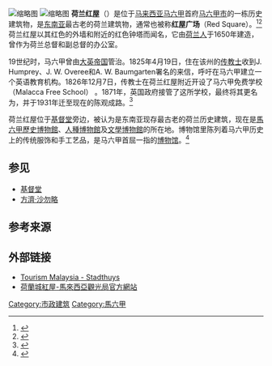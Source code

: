 {{Infobox building
| name = 荷兰红屋
| native_name = Stadthuys
| image = Malacca stadhuys1.jpg
| image_size = 250px
| caption = 
| address = 
| location_town = [[马六甲市|马六甲市]]
| location_country = [[马来西亚|马来西亚]]
| coordinates = {{coord|2.194059|N|102.249154|E|source:wikidata-and-enwiki-cat-tree_region:MY|display=title,inline}}
| start_date = {{Start date and age|1888}}
| architect = {{tsl|en|Maurice Cameron|莫里斯·卡梅伦}}<ref name=Hockton>{{Cite book|title=Penang: An Inside Guide to Its Historic Homes, Buildings, Monuments and Parks.|last=Hockton|first=Keith|publisher=MPH Group Publishing|year=2012|isbn=9789674153038|location=Kuala Lumpur|pages=|quote=|via=}}</ref>
| owner = 
| cost = 
| floor_area = 
| map_type = Malaysia
| map_caption =
| building_type = [[官邸|官邸]]
| current_tenants =
}}
[[File:I_Love_Melaka_letters.jpg|缩略图]]
[[File:Malacca.jpg|缩略图]]
'''荷兰红屋'''（{{lang-en|The Stadthuys}}）是位于[[马来西亚|马来西亚]][[马六甲|马六甲]]首府[[马六甲市|马六甲市]]的一栋历史建筑物，是[[东南亚|东南亚]]最古老的荷兰建筑物，通常也被称'''红屋广场'''（Red Square）。<ref>{{Cite web|title=The Stadthuys, Malacca, Malaysia. Stock Photo - Image of malaysia, historic: 60133360|url=https://www.dreamstime.com/stock-photo-stadthuys-malacca-malaysia-old-dutch-spelling-meaning-city-hall-also-known-as-red-square-historical-structure-situated-image60133360|website=www.dreamstime.com|access-date=2018-05-29|archive-date=2018-05-30|archive-url=https://web.archive.org/web/20180530034754/https://www.dreamstime.com/stock-photo-stadthuys-malacca-malaysia-old-dutch-spelling-meaning-city-hall-also-known-as-red-square-historical-structure-situated-image60133360|dead-url=no}}</ref><ref>{{Cite web|title=荷兰红屋-|url=http://www.citicbank.com/global/malaysia/strategy/201805/t20180502_1457527.html|author=|date=2018-05-02|format=|work=中信银行|publisher=|language=|accessdate=2020-11-06|archive-date=2020-08-11|archive-url=https://web.archive.org/web/20200811215225/http://www.citicbank.com/global/malaysia/strategy/201805/t20180502_1457527.html|dead-url=no}}</ref>荷兰红屋以其红色的外墙和附近的红色钟塔而闻名，它由[[荷属马六甲|荷兰人]]于1650年建造，曾作为荷兰总督和副总督的办公室。

19世纪时，马六甲曾由[[大英帝国|大英帝国]]管治。1825年4月19日，住在该州的[[传教士|传教士]]收到J. Humprey、J. W. Overee和A. W. Baumgarten署名的来信，呼吁在马六甲建立一个英语教育机构。1826年12月7日，传教士在荷兰红屋附近开设了马六甲免费学校（Malacca Free School） 。1871年，英国政府接管了这所学校，最终将其更名为{{tsl|en|Malacca High School|马六甲中学}}，并于1931年迁至现在的陈观成路。<ref>{{cite book|last=De Witt|first=Dennis|title=History of the Dutch in Malaysia|location=Malaysia|publisher=Nutmeg Publishing|year=2007|isbn=978-983-43519-0-8}}</ref>

荷兰红屋位于[[基督堂_(马六甲)|基督堂]]旁边，被认为是东南亚现存最古老的荷兰历史建筑，现在是[[馬六甲歷史博物館|馬六甲歷史博物館]]、[[人種博物館|人種博物館]]及[[文學博物館|文學博物館]]的所在地。博物馆里陈列着马六甲历史上的传统服饰和手工艺品，是马六甲首屈一指的[[博物馆|博物馆]]。<ref>{{Cite web|title=荷蘭城紅屋|url=http://www.promotemalaysia.com.tw/spot_detail.aspx?class_id=8&data_id=170|author=|date=|format=|work=馬來西亞觀光局官方網站|publisher=|language=|accessdate=2020-11-06|archive-date=2020-11-06|archive-url=https://web.archive.org/web/20201106071342/http://www.promotemalaysia.com.tw/spot_detail.aspx?class_id=8&data_id=170|dead-url=no}}</ref>

== 参见 ==
* [[基督堂_(马六甲)|基督堂]]
* [[方濟·沙勿略|方濟·沙勿略]]

== 参考来源 ==
{{reflist}}

== 外部链接 ==
{{Commons category|Stadthuys, Melaka}}

* [https://www.malaysia.travel/peek-into-malaysia/wander-your-way/the-historical-city-of-melaka Tourism Malaysia - Stadthuys] {{Wayback|url=https://www.malaysia.travel/peek-into-malaysia/wander-your-way/the-historical-city-of-melaka |date=20201030184213 }}
* [http://www.promotemalaysia.com.tw/spot_detail.aspx?class_id=8&data_id=170 荷蘭城紅屋-馬來西亞觀光局官方網站] {{Wayback|url=http://www.promotemalaysia.com.tw/spot_detail.aspx?class_id=8&data_id=170 |date=20201106071342 }}

{{马来西亚历史遗迹}}

[[Category:市政建筑|Category:市政建筑]]
[[Category:馬六甲|Category:馬六甲]]